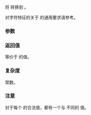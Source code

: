 {{cpp/string/char_traits/title|to_int_type}}
{{cpp/string/char_traits/navbar}}
{{ddcl|notes={{mark constexpr since c++11}}&lt;br&gt;{{mark noexcept since c++11}}|
static int_type to_int_type( char_type c );
}}

将 {{c|c}} 转换到 {{tt|int_type}}。

对字符特征的关于 {{tt|X::to_int_type}} 的通用要求请参考{{named req|CharTraits}}。

===参数===
{{par begin}}
{{par|c|要转换的值}}
{{par end}}

===返回值===
等价于 {{c|c}} 的值。

===复杂度===
常数。

===注意===
对于每个 {{tt|char_type}} 的合法值，都有一个与 {{lc|eof()}} 不同的 {{tt|int_type}} 值。 

{{langlinks|de|en|es|fr|it|ja|pt|ru}}